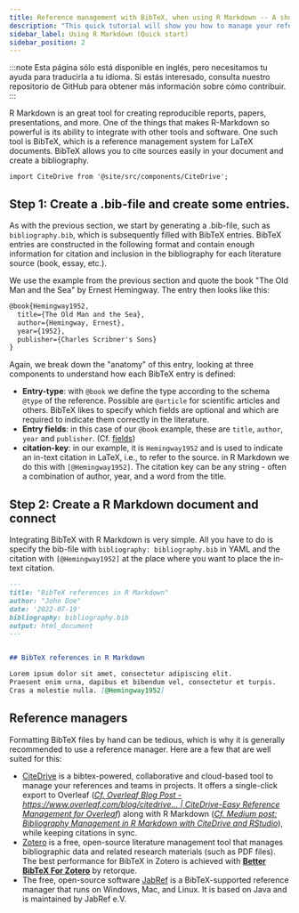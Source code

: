 ```yaml
---
title: Reference management with BibTeX, when using R Markdown -- A short guide
description: "This quick tutorial will show you how to manage your references using BibTeX. BibTeX is a reference management software that allows you to store and organize your references in a simple, easy-to-use format."
sidebar_label: Using R Markdown (Quick start)
sidebar_position: 2
---
```


:::note
Esta página sólo está disponible en inglés, pero necesitamos tu ayuda para traducirla a tu idioma. Si estás interesado, consulta nuestro repositorio de GitHub para obtener más información sobre cómo contribuir.
:::

R Markdown is an great tool for creating reproducible reports, papers, presentations, and more. One of the things that makes R-Markdown so powerful is its ability to integrate with other tools and software. One such tool is BibTeX, which is a reference management system for LaTeX documents. BibTeX allows you to cite sources easily in your document and create a bibliography.

```mdx-code-block
import CiteDrive from '@site/src/components/CiteDrive';
```
<CiteDrive /> 

## Step 1: Create a .bib-file and create some entries.

As with the previous section, we start by generating a .bib-file, such as `bibliography.bib`, which is subsequently filled with BibTeX entries.
BibTeX entries are constructed in the following format and contain enough information for citation and inclusion in the bibliography for each literature source (book, essay, etc.).

We use the example from the previous section and quote the book "The Old Man and the Sea" by Ernest Hemingway. The entry then looks like this:

```latex
@book{Hemingway1952,
  title={The Old Man and the Sea},
  author={Hemingway, Ernest},
  year={1952},
  publisher={Charles Scribner's Sons}
}
```

Again, we break down the "anatomy" of this entry, looking at three components to understand how each BibTeX entry is defined:

* **Entry-type**: with `@book` we define the type according to the schema `@type` of the reference. Possible are `@article` for scientific articles and others. BibTeX likes to specify which fields are optional and which are required to indicate them correctly in the literature.
* **Entry fields**: in this case of our `@book` example, these are `title`, `author`, `year` and `publisher`. (Cf. [fields](./fields))
* **citation-key**: in our example, it is `Hemingway1952` and is used to indicate an in-text citation in LaTeX, i.e., to refer to the source. in R Markdown we do this with `[@Hemingway1952]`. The citation key can be any string - often a combination of author, year, and a word from the title.



## Step 2: Create a R Markdown document and connect

Integrating BibTeX with R Markdown is very simple. All you have to do is specify the bib-file with `bibliography: bibliography.bib` in YAML and the citation with `[@Hemingway1952]` at the place where you want to place the in-text citation.

```md
---
title: "BibTeX references in R Markdown"
author: "John Doe"
date: '2022-07-19'
bibliography: bibliography.bib
output: html_document
---


## BibTeX references in R Markdown

Lorem ipsum dolor sit amet, consectetur adipiscing elit.
Praesent enim urna, dapibus et bibendum vel, consectetur et turpis.
Cras a molestie nulla. [@Hemingway1952]


```


## Reference managers

Formatting BibTeX files by hand can be tedious, which is why it is generally recommended to use a reference manager. Here are a few that are well suited for this:

* [CiteDrive](https://www.citedrive.com/) is a bibtex-powered, collaborative and cloud-based tool to manage your references and teams in projects. It offers a single-click export to Overleaf ([*Cf. Overleaf Blog Post - https://www.overleaf.com/blog/citedrive... | CiteDrive-Easy Reference Management for Overleaf*](https://www.overleaf.com/blog/citedrive-easy-reference-management-for-overleaf)) along with R Markdown ([*Cf. Medium post: Bibliography Management in R Markdown with CiteDrive and RStudio*](https://citedrive.medium.com/bibliography-management-in-r-markdown-with-citedrive-and-rstudio-2585699dd619)), while keeping citations in sync.
* [Zotero](https://www.zotero.org/) is a free, open-source literature management tool that manages bibliographic data and related research materials (such as PDF files). The best performance for BibTeX in Zotero is achieved with **[Better BibTeX For Zotero](https://retorque.re/zotero-better-bibtex/)** by retorque.
* The free, open-source software [JabRef](https://www.jabref.org/) is a BibTeX-supported reference manager that runs on Windows, Mac, and Linux. It is based on Java and is maintained by JabRef e.V.
